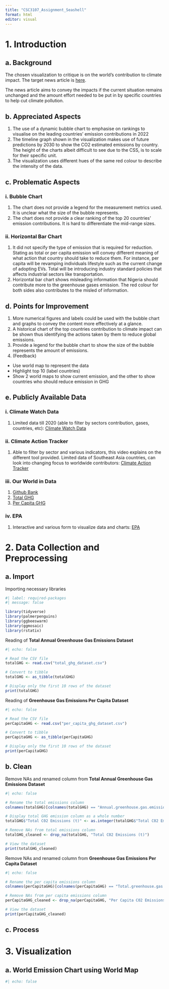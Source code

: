 ```yaml
---
title: "CSC3107_Assignment_Seashell"
format: html
editor: visual
---
```


# 1. Introduction

## a. Background

The chosen visualization to critique is on the world's contribution to climate impact. The target news article is [here](https://edition.cnn.com/interactive/2023/12/us/countries-climate-change-emissions-cop28/).

The news article aims to convey the impacts if the current situation remains unchanged and the amount effort needed to be put in by specific countries to help cut climate pollution.

## b. Appreciated Aspects

1.  The use of a dynamic bubble chart to emphasise on rankings to visualise on the leading countries’ emission contributions in 2022
2.  The timeline graph shown in the visualization makes use of future predictions by 2030 to show the CO2 estimated emissions by country. The height of the charts albeit difficult to see due to the CSS, is to scale for their specific unit.
3.  The visualization uses different hues of the same red colour to describe the intensity of the data.

## c. Problematic Aspects

### i. Bubble Chart

1.  The chart does not provide a legend for the measurement metrics used. It is unclear what the size of the bubble represents.
2.  The chart does not provide a clear ranking of the top 20 countries’ emission contributions. It is hard to differentiate the mid-range sizes.

### ii. Horizontal Bar Chart

1.  It did not specify the type of emission that is required for reduction. Stating as total or per capita emission will convey different meaning of what action that country should take to reduce them. For instance, per capita will be revamping individuals lifestyle such as the current change of adopting EVs. Total will be introducing industry standard policies that affects industrial sectors like transportation.
2.  Horizontal bar chart shows misleading information that Nigeria should contribute more to the greenhouse gases emission. The red colour for both sides also contributes to the misled of information.

## d. Points for Improvement

1.  More numerical figures and labels could be used with the bubble chart and graphs to convey the content more effectively at a glance.
2.  A historical chart of the top countries contribution to climate impact can be shown thus identifying the actions taken by them to reduce global emissions.
3.  Provide a legend for the bubble chart to show the size of the bubble represents the amount of emissions.
4.  (Feedback)

-   Use world map to represent the data
-   Highlight top 10 (label countries)
-   Show 2 world maps to show current emission, and the other to show countries who should reduce emission in GHG

## e. Publicly Available Data

### i. Climate Watch Data

1.  Limited data till 2020 (able to filter by sectors contribution, gases, countries, etc): [Climate Watch Data](https://www.climatewatchdata.org/ghg-emissions?breakBy=sector&regions=BRN%2CKHM%2CIDN%2CLAO%2CMYS%2CMMR%2CPHL%2CSGP%2CTHA%2CVNM&sectors=agriculture%2Cbunker-fuels%2Cindustrial-processes%2Cland-use-change-and-forestry%2Cwaste%2Cenergy&source=Climate%20Watch)

### ii. Climate Action Tracker

1.  Able to filter by sector and various indicators, this video explains on the different tool provided. Limited data of Southeast Asia countries, can look into changing focus to worldwide contributors: [Climate Action Tracker](https://climateactiontracker.org/cat-data-explorer/sector-indicators/?sector=Transport%20Road&indicator=EV%20stock%20shares&country=SGP&country=IDN&country=PHL&scenario=benchmark&scenario=projected_current_policy&mode=countries)

### iii. Our World in Data

1.  [Github Bank](https://github.com/owid/co2-data?tafb=readme-ov-file)
2.  [Total GHG](https://ourworldindata.org/grapher/total-ghg-emissions)
3.  [Per Capita GHG](https://ourworldindata.org/grapher/per-capita-ghg-excl-land-use)

### iv. EPA

1.  Interactive and various form to visualize data and charts: [EPA](https://www.epa.gov/ghgreporting/ghgrp-reported-data)

# 2. Data Collection and Preprocessing

## a. Import

Importing necessary libraries

```r
#| label: required-packages
#| message: false

library(tidyverse)
library(palmerpenguins)
library(ggbeeswarm)
library(ggmosaic)
library(rstatix)

```

Reading of **Total Annual Greenhouse Gas Emissions Dataset**

```r
#| echo: false

# Read the CSV file
totalGHG <- read.csv("total_ghg_dataset.csv")

# Convert to tibble
totalGHG <- as_tibble(totalGHG)

# Display only the first 10 rows of the dataset
print(totalGHG)

```

Reading of **Greenhouse Gas Emissions Per Capita Dataset**

```r
#| echo: false

# Read the CSV file
perCapitaGHG <- read.csv("per_capita_ghg_dataset.csv")

# Convert to tibble
perCapitaGHG <- as_tibble(perCapitaGHG)

# Display only the first 10 rows of the dataset
print(perCapitaGHG)

```

## b. Clean

Remove NAs and renamed column from **Total Annual Greenhouse Gas Emissions Dataset**

```r
#| echo: false

# Rename the total emissions column
colnames(totalGHG)[colnames(totalGHG) == "Annual.greenhouse.gas.emissions.in.CO..equivalents"] <- "Total C02 Emissions (t)"

# Display total GHG emission column as a whole number
totalGHG$"Total C02 Emissions (t)" <- as.integer(totalGHG$"Total C02 Emissions (t)")

# Remove NAs from total emissions column
totalGHG_cleaned <- drop_na(totalGHG, "Total C02 Emissions (t)")

# View the dataset
print(totalGHG_cleaned)

```

Remove NAs and renamed column from **Greenhouse Gas Emissions Per Capita Dataset**

```r
#| echo: false

# Rename the per capita emissions column
colnames(perCapitaGHG)[colnames(perCapitaGHG) == "Total.greenhouse.gas.emissions.per.capita.excluding.land.use.change.and.forestry"] <- "Per Capita C02 Emissions (t)"

# Remove NAs from per capita emissions column
perCapitaGHG_cleaned <- drop_na(perCapitaGHG, "Per Capita C02 Emissions (t)")

# View the dataset
print(perCapitaGHG_cleaned)

```

## c. Process

# 3. Visualization

## a. World Emission Chart using World Map

```r
#| echo: false

```
